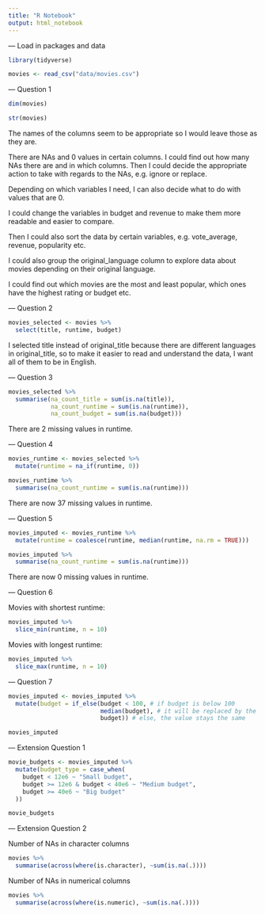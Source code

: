 ```yaml
---
title: "R Notebook"
output: html_notebook
---
```


--- Load in packages and data
```r
library(tidyverse)

movies <- read_csv("data/movies.csv")
```

--- Question 1

```r
dim(movies)
```
```r
str(movies)
```


The names of the columns seem to be appropriate so I would leave those as they are.

There are NAs and 0 values in certain columns. I could find out how many NAs there are and in which columns.
Then I could decide the appropriate action to take with regards to the NAs, e.g. ignore or replace.

Depending on which variables I need, I can also decide what to do with values that are 0.

I could change the variables in budget and revenue to make them more readable and easier to compare.

Then I could also sort the data by certain variables, e.g. vote_average, revenue, popularity etc.

I could also group the original_language column to explore data about movies depending on their original language.

I could find out which movies are the most and least popular, which ones have the highest rating or budget etc.


--- Question 2

```r
movies_selected <- movies %>% 
  select(title, runtime, budget) 
```

I selected title instead of original_title because there are different languages in original_title,
so to make it easier to read and understand the data, I want all of them to be in English.

--- Question 3

```r
movies_selected %>%
  summarise(na_count_title = sum(is.na(title)),
            na_count_runtime = sum(is.na(runtime)),
            na_count_budget = sum(is.na(budget)))
```

There are 2 missing values in runtime.

--- Question 4

```r
movies_runtime <- movies_selected %>%
  mutate(runtime = na_if(runtime, 0)) 

movies_runtime %>% 
  summarise(na_count_runtime = sum(is.na(runtime)))
```

There are now 37 missing values in runtime.

--- Question 5

```r
movies_imputed <- movies_runtime %>%
  mutate(runtime = coalesce(runtime, median(runtime, na.rm = TRUE)))

movies_imputed %>%
  summarise(na_count_runtime = sum(is.na(runtime)))
```
There are now 0 missing values in runtime.

--- Question 6

Movies with shortest runtime:

```r
movies_imputed %>%
  slice_min(runtime, n = 10)
```

Movies with longest runtime:

```r
movies_imputed %>% 
  slice_max(runtime, n = 10)
```

--- Question 7

```r
movies_imputed <- movies_imputed %>% 
  mutate(budget = if_else(budget < 100, # if budget is below 100
                          median(budget), # it will be replaced by the median of budget
                          budget)) # else, the value stays the same

movies_imputed
```

--- Extension Question 1

```r
movie_budgets <- movies_imputed %>% 
  mutate(budget_type = case_when(
    budget < 12e6 ~ "Small budget", 
    budget >= 12e6 & budget < 40e6 ~ "Medium budget",
    budget >= 40e6 ~ "Big budget"
  ))

movie_budgets
```

--- Extension Question 2

Number of NAs in character columns

```r
movies %>% 
  summarise(across(where(is.character), ~sum(is.na(.))))
```

Number of NAs in numerical columns

```r
movies %>% 
  summarise(across(where(is.numeric), ~sum(is.na(.))))
```
